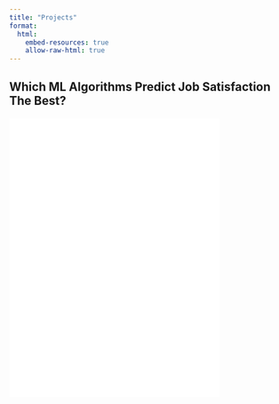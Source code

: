 ```yaml
---
title: "Projects"
format:
  html:
    embed-resources: true
    allow-raw-html: true
---
```


## Which ML Algorithms Predict Job Satisfaction The Best?
<div style="margin: 20px 0;">
  <iframe 
    scrolling="no" 
    src="plotly_graph.html" 
    style="border: 0; width: 75%; height: 500px;">
  </iframe>
</div>







